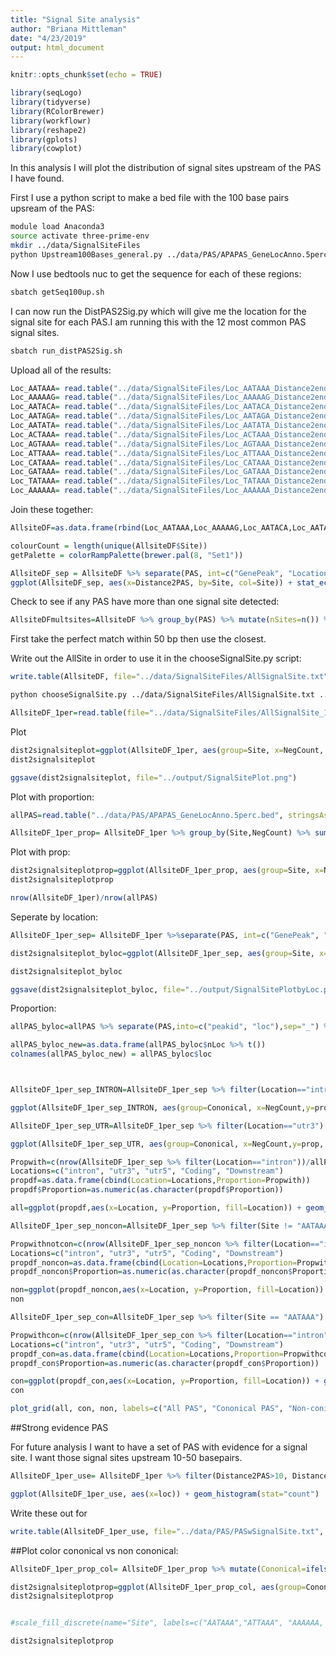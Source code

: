 ```yaml
---
title: "Signal Site analysis"
author: "Briana Mittleman"
date: "4/23/2019"
output: html_document
---
```


```r
knitr::opts_chunk$set(echo = TRUE)
```


```r
library(seqLogo)
library(tidyverse)
library(RColorBrewer)
library(workflowr)
library(reshape2)
library(gplots)
library(cowplot)
```

In this analysis I will plot the distribution of signal sites upstream of the PAS I have found. 


First I use a python script to make a bed file with the 100 base pairs upsream of the PAS:

```bash
module load Anaconda3
source activate three-prime-env
mkdir ../data/SignalSiteFiles
python Upstream100Bases_general.py ../data/PAS/APAPAS_GeneLocAnno.5perc.bed ../data/SignalSiteFiles/APAPAS_100up.bed
```


Now I use bedtools nuc to get the sequence for each of these regions:  
```bash
sbatch getSeq100up.sh 
```

I can now run the DistPAS2Sig.py which will give me the location for the signal site for each PAS.I am running this with the 12 most common PAS signal sites. 

```bash
sbatch run_distPAS2Sig.sh
```

Upload all of the results:

```r
Loc_AATAAA= read.table("../data/SignalSiteFiles/Loc_AATAAA_Distance2end.txt", header=F, col.names =c( "PAS", "Distance2PAS")) %>% mutate(Site="AATAAA")
Loc_AAAAAG= read.table("../data/SignalSiteFiles/Loc_AAAAAG_Distance2end.txt", header=F, col.names =c( "PAS", "Distance2PAS")) %>% mutate(Site="AAAAAG")
Loc_AATACA= read.table("../data/SignalSiteFiles/Loc_AATACA_Distance2end.txt", header=F, col.names =c( "PAS", "Distance2PAS")) %>% mutate(Site="AATACA")
Loc_AATAGA= read.table("../data/SignalSiteFiles/Loc_AATAGA_Distance2end.txt", header=F, col.names =c( "PAS", "Distance2PAS")) %>% mutate(Site="AATAGA")
Loc_AATATA= read.table("../data/SignalSiteFiles/Loc_AATATA_Distance2end.txt", header=F, col.names =c( "PAS", "Distance2PAS")) %>% mutate(Site="AATATA")
Loc_ACTAAA= read.table("../data/SignalSiteFiles/Loc_ACTAAA_Distance2end.txt", header=F, col.names =c( "PAS", "Distance2PAS")) %>% mutate(Site="ACTAAA")
Loc_AGTAAA= read.table("../data/SignalSiteFiles/Loc_AGTAAA_Distance2end.txt", header=F, col.names =c( "PAS", "Distance2PAS")) %>% mutate(Site="AGTAAA")
Loc_ATTAAA= read.table("../data/SignalSiteFiles/Loc_ATTAAA_Distance2end.txt", header=F, col.names =c( "PAS", "Distance2PAS")) %>% mutate(Site="ATTAAA")
Loc_CATAAA= read.table("../data/SignalSiteFiles/Loc_CATAAA_Distance2end.txt", header=F, col.names =c( "PAS", "Distance2PAS")) %>% mutate(Site="CATAAA")
Loc_GATAAA= read.table("../data/SignalSiteFiles/Loc_GATAAA_Distance2end.txt", header=F, col.names =c( "PAS", "Distance2PAS")) %>% mutate(Site="GATAAA")
Loc_TATAAA= read.table("../data/SignalSiteFiles/Loc_TATAAA_Distance2end.txt", header=F, col.names =c( "PAS", "Distance2PAS")) %>% mutate(Site="TATAAA")
Loc_AAAAAA= read.table("../data/SignalSiteFiles/Loc_AAAAAA_Distance2end.txt", header=F, col.names =c( "PAS", "Distance2PAS")) %>% mutate(Site="AAAAAA")
```

Join these together:  

```r
AllsiteDF=as.data.frame(rbind(Loc_AATAAA,Loc_AAAAAG,Loc_AATACA,Loc_AATAGA,Loc_AATATA,Loc_ACTAAA,Loc_AGTAAA,Loc_ATTAAA, Loc_GATAAA,Loc_TATAAA,Loc_CATAAA, Loc_AAAAAA))
```
```r
colourCount = length(unique(AllsiteDF$Site))
getPalette = colorRampPalette(brewer.pal(8, "Set1"))
```



```r

AllsiteDF_sep = AllsiteDF %>% separate(PAS, int=c("GenePeak", "Location"), sep="_")
ggplot(AllsiteDF_sep, aes(x=Distance2PAS, by=Site, col=Site)) + stat_ecdf() + facet_wrap(~Location)


```

Check to see if any PAS have more than one signal site detected:

```r
AllsiteDFmultsites=AllsiteDF %>% group_by(PAS) %>% mutate(nSites=n()) %>% filter(nSites>1)
```
First take the perfect match within 50 bp then use the closest. 

Write out the AllSite in order to use it in the chooseSignalSite.py script:  

```r
write.table(AllsiteDF, file="../data/SignalSiteFiles/AllSignalSite.txt", quote=F, col.names = F, row.names = F, sep="\t")
```


```bash
python chooseSignalSite.py ../data/SignalSiteFiles/AllSignalSite.txt ../data/SignalSiteFiles/AllSignalSite_1perPAS.txt
```

```r
AllsiteDF_1per=read.table(file="../data/SignalSiteFiles/AllSignalSite_1perPAS.txt", col.names = colnames(AllsiteDF)) %>% mutate(NegCount=-1*as.integer(as.character(Distance2PAS)))
```

Plot

```r
dist2signalsiteplot=ggplot(AllsiteDF_1per, aes(group=Site, x=NegCount, fill=Site)) + geom_histogram(position="stack",bins=50 ) + labs(x="Distance from PAS", y="N annotated Sites", title="Location of annotated signal sites")  +  scale_fill_manual(values = getPalette(colourCount))
dist2signalsiteplot

ggsave(dist2signalsiteplot, file="../output/SignalSitePlot.png")
```
Plot with proportion:  
```r
allPAS=read.table("../data/PAS/APAPAS_GeneLocAnno.5perc.bed", stringsAsFactors = F, col.names = c("chr","start","end","PAS","score","strand"))

AllsiteDF_1per_prop= AllsiteDF_1per %>% group_by(Site,NegCount) %>% summarise(CountperPos=n()) %>% mutate(TotCount=sum(CountperPos),prop=CountperPos/nrow(allPAS))
```

Plot with prop:
```r
dist2signalsiteplotprop=ggplot(AllsiteDF_1per_prop, aes(group=Site, x=NegCount,y=prop, fill=Site)) + geom_histogram(position="stack",bins=50,stat="identity" ) + labs(x="Distance from PAS", y="Proportion of annotated Sites", title="Location of annotated signal sites",fill="Site Sequence") +  scale_fill_manual(values = getPalette(colourCount))+ theme(text = element_text(size=20, face="bold"),axis.text.x = element_text(size = 16),axis.text.y = element_text(size = 16), legend.position = "bottom",plot.title = element_text(size=22))+ guides(fill=guide_legend(nrow=3,byrow=TRUE))
dist2signalsiteplotprop
```
```r
nrow(AllsiteDF_1per)/nrow(allPAS) 
```


Seperate by location:

```r
AllsiteDF_1per_sep= AllsiteDF_1per %>%separate(PAS, int=c("GenePeak", "Location"), sep="_")
```

```r
dist2signalsiteplot_byloc=ggplot(AllsiteDF_1per_sep, aes(group=Site, x=NegCount, fill=Site)) + geom_histogram(position="stack",bins=50 ) + labs(x="Distance from PAS", y="N annotated Sites", title="Location of annotated signal sites") + facet_wrap(~Location)+  scale_fill_manual(values = getPalette(colourCount))

dist2signalsiteplot_byloc

ggsave(dist2signalsiteplot_byloc, file="../output/SignalSitePlotbyLoc.png")
```
Proportion:  
```r
allPAS_byloc=allPAS %>% separate(PAS,into=c("peakid", "loc"),sep="_") %>% group_by(loc) %>% summarise(nLoc=n())

allPAS_byloc_new=as.data.frame(allPAS_byloc$nLoc %>% t())
colnames(allPAS_byloc_new) = allPAS_byloc$loc



AllsiteDF_1per_sep_INTRON=AllsiteDF_1per_sep %>% filter(Location=="intron") %>%  group_by(Site,NegCount) %>% summarise(CountperPos=n()) %>% mutate(TotCount=sum(CountperPos),prop=CountperPos/(allPAS_byloc_new$intron)) %>% mutate(Cononical=ifelse(Site=="AATAAA", "AATAAA", ifelse(Site=="ATTAAA", "AATTAA", "Other")))

ggplot(AllsiteDF_1per_sep_INTRON, aes(group=Cononical, x=NegCount,y=prop, fill=Cononical)) + geom_histogram(position="stack",bins=5, stat="identity" ) + labs(x="Distance from PAS", y="Propotion of Intron annotated Sites", title="Location of annotated signal sites \nfor Intronic PAS", caption = "Other: AAAAAA, AAAAAG, AATACA, AATAGA,AATATA, ACTAAA, AGTAAA,CATAAA, GATAAA,TATAAA") +  scale_fill_manual(values = getPalette(colourCount))+  theme(text = element_text(size=20, face="bold"),axis.text.x = element_text(size = 16), legend.position = "bottom", axis.text.y = element_text(size = 16),plot.title = element_text(size=22),plot.caption = element_text(hjust = 0,size=10))
```
```r
AllsiteDF_1per_sep_UTR=AllsiteDF_1per_sep %>% filter(Location=="utr3") %>%  group_by(Site,NegCount) %>% summarise(CountperPos=n()) %>% mutate(TotCount=sum(CountperPos),prop=CountperPos/(allPAS_byloc_new$intron)) %>% mutate(Cononical=ifelse(Site=="AATAAA", "AATAAA", ifelse(Site=="ATTAAA", "AATTAA", "Other")))

ggplot(AllsiteDF_1per_sep_UTR, aes(group=Cononical, x=NegCount,y=prop, fill=Cononical)) + geom_histogram(position="stack", stat="identity" ) + labs(x="Distance from PAS", y="Propotion of UTR annotated Sites", title="Location of annotated signal sites \nin UTR",caption = "Other: AAAAAA, AAAAAG, AATACA, AATAGA,AATATA, ACTAAA, AGTAAA,CATAAA, GATAAA,TATAAA") +  scale_fill_manual(values = getPalette(colourCount)) + theme(text = element_text(size=20, face="bold"),axis.text.x = element_text(size = 16), legend.position = "bottom", axis.text.y = element_text(size = 16),plot.title = element_text(size=22),plot.caption = element_text(hjust = 0,size=10))+ guides(fill=guide_legend(nrow=1,byrow=TRUE))
```

```r
Propwith=c(nrow(AllsiteDF_1per_sep %>% filter(Location=="intron"))/allPAS_byloc_new$intron,nrow(AllsiteDF_1per_sep %>% filter(Location=="utr3"))/allPAS_byloc_new$utr3,nrow(AllsiteDF_1per_sep %>% filter(Location=="utr5"))/allPAS_byloc_new$utr5,nrow(AllsiteDF_1per_sep %>% filter(Location=="cds"))/allPAS_byloc_new$cds,nrow(AllsiteDF_1per_sep %>% filter(Location=="end"))/allPAS_byloc_new$end)
Locations=c("intron", "utr3", "utr5", "Coding", "Downstream")
propdf=as.data.frame(cbind(Location=Locations,Proportion=Propwith))
propdf$Proportion=as.numeric(as.character(propdf$Proportion))

all=ggplot(propdf,aes(x=Location, y=Proportion, fill=Location)) + geom_bar(stat="identity") + theme(axis.text.x = element_text(angle = 90, hjust = 1))
```

```r
AllsiteDF_1per_sep_noncon=AllsiteDF_1per_sep %>% filter(Site != "AATAAA")

Propwithnotcon=c(nrow(AllsiteDF_1per_sep_noncon %>% filter(Location=="intron"))/allPAS_byloc_new$intron,nrow(AllsiteDF_1per_sep_noncon %>% filter(Location=="utr3"))/allPAS_byloc_new$utr3,nrow(AllsiteDF_1per_sep_noncon %>% filter(Location=="utr5"))/allPAS_byloc_new$utr5,nrow(AllsiteDF_1per_sep_noncon %>% filter(Location=="cds"))/allPAS_byloc_new$cds,nrow(AllsiteDF_1per_sep_noncon %>% filter(Location=="end"))/allPAS_byloc_new$end)
Locations=c("intron", "utr3", "utr5", "Coding", "Downstream")
propdf_noncon=as.data.frame(cbind(Location=Locations,Proportion=Propwithnotcon))
propdf_noncon$Proportion=as.numeric(as.character(propdf_noncon$Proportion))

non=ggplot(propdf_noncon,aes(x=Location, y=Proportion, fill=Location)) + geom_bar(stat="identity")+theme(axis.text.x = element_text(angle = 90, hjust = 1))
non
```
```r
AllsiteDF_1per_sep_con=AllsiteDF_1per_sep %>% filter(Site == "AATAAA")

Propwithcon=c(nrow(AllsiteDF_1per_sep_con %>% filter(Location=="intron"))/allPAS_byloc_new$intron,nrow(AllsiteDF_1per_sep_con %>% filter(Location=="utr3"))/allPAS_byloc_new$utr3,nrow(AllsiteDF_1per_sep_con %>% filter(Location=="utr5"))/allPAS_byloc_new$utr5,nrow(AllsiteDF_1per_sep_con %>% filter(Location=="cds"))/allPAS_byloc_new$cds,nrow(AllsiteDF_1per_sep_con %>% filter(Location=="end"))/allPAS_byloc_new$end)
Locations=c("intron", "utr3", "utr5", "Coding", "Downstream")
propdf_con=as.data.frame(cbind(Location=Locations,Proportion=Propwithcon))
propdf_con$Proportion=as.numeric(as.character(propdf_con$Proportion))

con=ggplot(propdf_con,aes(x=Location, y=Proportion, fill=Location)) + geom_bar(stat="identity")+ theme(axis.text.x = element_text(angle = 90, hjust = 1))
con
```


```r
plot_grid(all, con, non, labels=c("All PAS", "Cononical PAS", "Non-conical PAS"))
```


##Strong evidence PAS  

For future analysis I want to have a set of PAS with evidence for a signal site.  I want those signal sites upstream 10-50 basepairs.

```r
AllsiteDF_1per_use= AllsiteDF_1per %>% filter(Distance2PAS>10, Distance2PAS<50) %>% separate(PAS,into=c("peakid", "loc"),sep="_") %>% separate(peakid,into=c("Peaknum", "gene"),sep=":") %>% mutate(PAS=paste("peak", Peaknum, sep="")) %>% dplyr::rename("UpstreamDist"=NegCount) %>%  select(PAS, gene, loc, Site, UpstreamDist)
``` 


```r
ggplot(AllsiteDF_1per_use, aes(x=loc)) + geom_histogram(stat="count")
```

Write these out for 
```r
write.table(AllsiteDF_1per_use, file="../data/PAS/PASwSignalSite.txt", col.names = T, row.names = F, quote = F, sep="\t")
```



##Plot color cononical vs non cononical:  

```r

AllsiteDF_1per_prop_col= AllsiteDF_1per_prop %>% mutate(Cononical=ifelse(Site=="AATAAA", "AATAAA", ifelse(Site=="ATTAAA", "AATTAA", "Other")))

dist2signalsiteplotprop=ggplot(AllsiteDF_1per_prop_col, aes(group=Cononical, x=NegCount,y=prop, fill=Cononical)) + geom_histogram(position="stack",bins=50,stat="identity" ) + labs(x="Distance from PAS", y="Proportion of annotated Sites", title="Location of annotated signal sites",fill=" ", caption = "Other: AAAAAA, AAAAAG, AATACA, AATAGA,AATATA, ACTAAA, AGTAAA,CATAAA, GATAAA,TATAAA") +   theme(text = element_text(size=20, face="bold"),axis.text.x = element_text(size = 16), legend.position = "bottom", axis.text.y = element_text(size = 16),plot.title = element_text(size=22),plot.caption = element_text(hjust = 0,size=10))+ guides(fill=guide_legend(nrow=1,byrow=TRUE))  +  scale_fill_manual(values = getPalette(colourCount))
dist2signalsiteplotprop 


#scale_fill_discrete(name="Site", labels=c("AATAAA","ATTAAA", "AAAAAA, AAAAAG, AATACA, AATAGA, AATATA, ACTAAA, AGTAAA,CATAAA, GATAAA,TATAAA")
```


```r
dist2signalsiteplotprop
```

